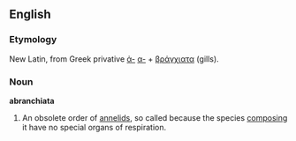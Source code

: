 ==English==

===Etymology===
New Latin, from Greek privative [[ἀ-]] [[α-]] + [[βράγχια|βράγχιατα]] (gills).

===Noun===
'''abranchiata'''

# {{Zoölogy}} An obsolete order of [[annelid]]s, so called because the species [[composing]] it have no special organs of respiration.